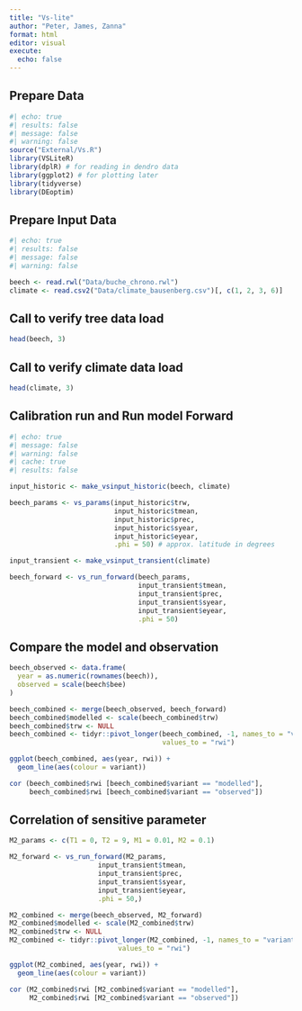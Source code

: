 ```yaml
---
title: "Vs-lite"
author: "Peter, James, Zanna"
format: html
editor: visual
execute: 
  echo: false
---
```


## Prepare Data

```r
#| echo: true
#| results: false
#| message: false
#| warning: false
source("External/Vs.R")
library(VSLiteR)
library(dplR) # for reading in dendro data
library(ggplot2) # for plotting later
library(tidyverse)
library(DEoptim)
```

## Prepare Input Data

```r
#| echo: true
#| results: false
#| message: false
#| warning: false

beech <- read.rwl("Data/buche_chrono.rwl")
climate <- read.csv2("Data/climate_bausenberg.csv")[, c(1, 2, 3, 6)]
```

## **Call to verify tree data load**

```r
head(beech, 3)
```

## **Call to verify climate data load**

```r
head(climate, 3)
```

## **Calibration run and Run model Forward**

```r
#| echo: true
#| message: false
#| warning: false
#| cache: true
#| results: false

input_historic <- make_vsinput_historic(beech, climate)

beech_params <- vs_params(input_historic$trw,
                          input_historic$tmean,
                          input_historic$prec,
                          input_historic$syear,
                          input_historic$eyear,
                          .phi = 50) # approx. latitude in degrees

input_transient <- make_vsinput_transient(climate)

beech_forward <- vs_run_forward(beech_params,
                                input_transient$tmean,
                                input_transient$prec,
                                input_transient$syear,
                                input_transient$eyear,
                                .phi = 50)
```

## **Compare the model and observation**

```r
beech_observed <- data.frame(
  year = as.numeric(rownames(beech)),
  observed = scale(beech$bee)
)

beech_combined <- merge(beech_observed, beech_forward)
beech_combined$modelled <- scale(beech_combined$trw)
beech_combined$trw <- NULL
beech_combined <- tidyr::pivot_longer(beech_combined, -1, names_to = "variant",
                                      values_to = "rwi")

ggplot(beech_combined, aes(year, rwi)) +
  geom_line(aes(colour = variant))

cor (beech_combined$rwi [beech_combined$variant == "modelled"], 
     beech_combined$rwi [beech_combined$variant == "observed"])
```

## **Correlation of sensitive parameter**

```r
M2_params <- c(T1 = 0, T2 = 9, M1 = 0.01, M2 = 0.1)

M2_forward <- vs_run_forward(M2_params,
                      input_transient$tmean,
                      input_transient$prec,
                      input_transient$syear,
                      input_transient$eyear,
                      .phi = 50,)

M2_combined <- merge(beech_observed, M2_forward)
M2_combined$modelled <- scale(M2_combined$trw)
M2_combined$trw <- NULL
M2_combined <- tidyr::pivot_longer(M2_combined, -1, names_to = "variant",
                           values_to = "rwi")

ggplot(M2_combined, aes(year, rwi)) +
  geom_line(aes(colour = variant))

cor (M2_combined$rwi [M2_combined$variant == "modelled"], 
     M2_combined$rwi [M2_combined$variant == "observed"])

```




